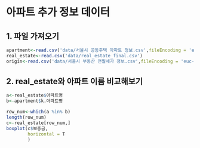 # 아파트 추가 정보 데이터

## 1. 파일 가져오기

```r
apartment<-read.csv('data/서울시 공동주택 아파트 정보.csv',fileEncoding = 'euc-kr')
real_estate<-read.csv('data/real_estate_final.csv')
origin<-read.csv('data/서울시 부동산 전월세가 정보.csv',fileEncoding = 'euc-kr')
```

## 2. real_estate와 아파트 이름 비교해보기

```r
a<-real_estate$아파트명
b<-apartment$k.아파트명
```

```r
row_num<-which(a %in% b)
length(row_num)
c<-real_estate[row_num,]
boxplot(c$보증금,
        horizontal = T
        )
```
